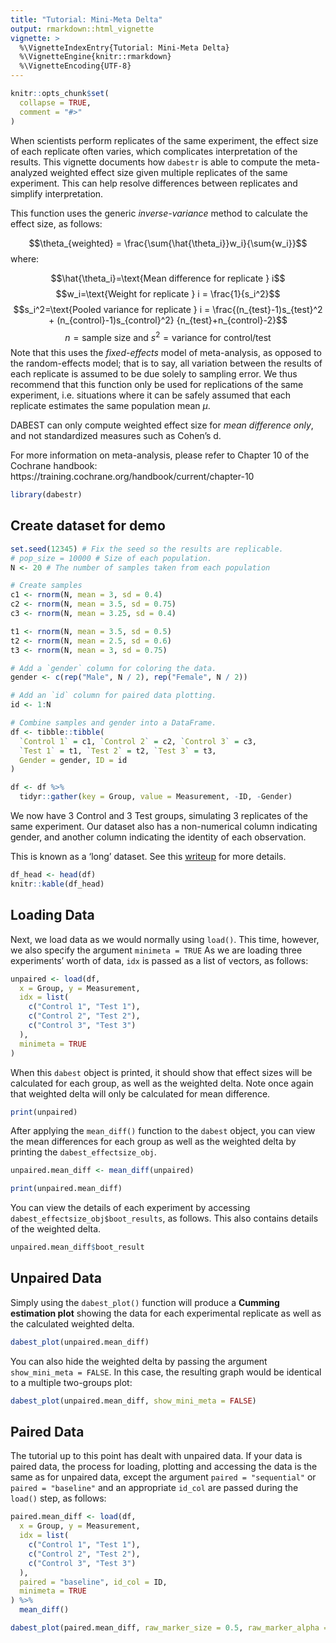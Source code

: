 ```yaml
---
title: "Tutorial: Mini-Meta Delta"
output: rmarkdown::html_vignette
vignette: >
  %\VignetteIndexEntry{Tutorial: Mini-Meta Delta}
  %\VignetteEngine{knitr::rmarkdown}
  %\VignetteEncoding{UTF-8}
---
```


```r
knitr::opts_chunk$set(
  collapse = TRUE,
  comment = "#>"
)
```

When scientists perform replicates of the same experiment, the effect size of each replicate often varies, which complicates interpretation of the results. This vignette documents how `dabestr` is able to compute the meta-analyzed weighted effect size given multiple replicates of the same experiment. This can help resolve differences between replicates and simplify interpretation.

This function uses the generic _inverse-variance_ method to calculate the effect size, as follows:

$$\theta_{weighted} = \frac{\sum{\hat{\theta_i}}w_i}{\sum{w_i}}$$
where:

$$\hat{\theta_i}=\text{Mean difference for replicate } i$$
$$w_i=\text{Weight for replicate } i = \frac{1}{s_i^2}$$
$$s_i^2=\text{Pooled variance for replicate } i = \frac{(n_{test}-1)s_{test}^2 + (n_{control}-1)s_{control}^2} {n_{test}+n_{control}-2}$$
$$n = \text{sample size and } s^2 = \text{variance for control/test}$$
Note that this uses the _fixed-effects_ model of meta-analysis, as opposed to the random-effects model; that is to say, all variation between the results of each replicate is assumed to be due solely to sampling error. We thus recommend that this function only be used for replications of the same experiment, i.e. situations where it can be safely assumed that each replicate estimates the same population mean $\mu$.

DABEST can only compute weighted effect size for _mean difference only_, and not standardized measures such as Cohen’s d.

For more information on meta-analysis, please refer to Chapter 10 of the Cochrane handbook: https://training.cochrane.org/handbook/current/chapter-10

```r
library(dabestr)
```

## Create dataset for demo
```r
set.seed(12345) # Fix the seed so the results are replicable.
# pop_size = 10000 # Size of each population.
N <- 20 # The number of samples taken from each population

# Create samples
c1 <- rnorm(N, mean = 3, sd = 0.4)
c2 <- rnorm(N, mean = 3.5, sd = 0.75)
c3 <- rnorm(N, mean = 3.25, sd = 0.4)

t1 <- rnorm(N, mean = 3.5, sd = 0.5)
t2 <- rnorm(N, mean = 2.5, sd = 0.6)
t3 <- rnorm(N, mean = 3, sd = 0.75)

# Add a `gender` column for coloring the data.
gender <- c(rep("Male", N / 2), rep("Female", N / 2))

# Add an `id` column for paired data plotting.
id <- 1:N

# Combine samples and gender into a DataFrame.
df <- tibble::tibble(
  `Control 1` = c1, `Control 2` = c2, `Control 3` = c3,
  `Test 1` = t1, `Test 2` = t2, `Test 3` = t3,
  Gender = gender, ID = id
)

df <- df %>%
  tidyr::gather(key = Group, value = Measurement, -ID, -Gender)
```

We now have 3 Control and 3 Test groups, simulating 3 replicates of the same experiment. Our dataset also has a non-numerical column indicating gender, and another column indicating the identity of each observation.

This is known as a ‘long’ dataset. See this [writeup](https://sejdemyr.github.io/r-tutorials/basics/wide-and-long/) for more details.

```r
df_head <- head(df)
knitr::kable(df_head)
```

## Loading Data
Next, we load data as we would normally using `load()`. This time, however, we also specify the argument `minimeta = TRUE` As we are loading three experiments’ worth of data, `idx` is passed as a list of vectors, as follows:

```r
unpaired <- load(df,
  x = Group, y = Measurement,
  idx = list(
    c("Control 1", "Test 1"),
    c("Control 2", "Test 2"),
    c("Control 3", "Test 3")
  ),
  minimeta = TRUE
)
```

When this `dabest` object is printed, it should show that effect sizes will be calculated for each group, as well as the weighted delta. Note once again that weighted delta will only be calculated for mean difference.

```r
print(unpaired)
```

After applying the `mean_diff()` function to the `dabest` object, you can view the mean differences for each group as well as the weighted delta by printing the `dabest_effectsize_obj`.

```r
unpaired.mean_diff <- mean_diff(unpaired)

print(unpaired.mean_diff)
```

You can view the details of each experiment by accessing `dabest_effectsize_obj$boot_results`, as follows. This also contains details of the weighted delta.
```r
unpaired.mean_diff$boot_result
```

## Unpaired Data
Simply using the `dabest_plot()` function will produce a **Cumming estimation plot** showing the data for each experimental replicate as well as the calculated weighted delta.

```r
dabest_plot(unpaired.mean_diff)
```

You can also hide the weighted delta by passing the argument `show_mini_meta = FALSE`. In this case, the resulting graph would be identical to a multiple two-groups plot:

```r
dabest_plot(unpaired.mean_diff, show_mini_meta = FALSE)
```

## Paired Data
The tutorial up to this point has dealt with unpaired data. If your data is paired data, the process for loading, plotting and accessing the data is the same as for unpaired data, except the argument `paired = "sequential"` or `paired = "baseline"` and an appropriate `id_col` are passed during the `load()` step, as follows:

```r
paired.mean_diff <- load(df,
  x = Group, y = Measurement,
  idx = list(
    c("Control 1", "Test 1"),
    c("Control 2", "Test 2"),
    c("Control 3", "Test 3")
  ),
  paired = "baseline", id_col = ID,
  minimeta = TRUE
) %>%
  mean_diff()

dabest_plot(paired.mean_diff, raw_marker_size = 0.5, raw_marker_alpha = 0.3)
```
